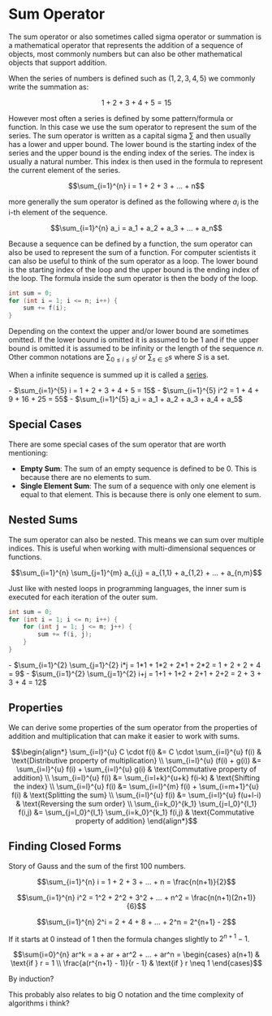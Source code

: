 
# Sum Operator

The sum operator or also sometimes called sigma operator or summation is a mathematical operator that represents the addition of a sequence of objects, most commonly numbers but can also be other mathematical objects that support addition.

When the series of numbers is defined such as $(1,2,3,4,5)$ we commonly write the summation as:

```math
1 + 2 + 3 + 4 + 5 = 15
```

However most often a series is defined by some pattern/formula or function. In this case we use the sum operator to represent the sum of the series. 
The sum operator is written as a capital sigma $\sum$ and then usually has a lower and upper bound. The lower bound is the starting index of the series and the upper bound is the ending index of the series. The index is usually a natural number. 
This index is then used in the formula to represent the current element of the series.

```math
\sum_{i=1}^{n} i = 1 + 2 + 3 + ... + n
```

more generally the sum operator is defined as the following where $a_i$ is the i-th element of the sequence.

```math
\sum_{i=1}^{n} a_i = a_1 + a_2 + a_3 + ... + a_n
```

Because a sequence can be defined by a function, the sum operator can also be used to represent the sum of a function.
For computer scientists it can also be useful to think of the sum operator as a loop. The lower bound is the starting index of the loop and the upper bound is the ending index of the loop. The formula inside the sum operator is then the body of the loop.

```java
int sum = 0;
for (int i = 1; i <= n; i++) {
    sum += f(i);
}
```

Depending on the context the upper and/or lower bound are sometimes omitted. If the lower bound is omitted it is assumed to be 1 and if the upper bound is omitted it is assumed to be infinity or the length of the sequence $n$.
Other common notations are $\sum_{0 \leq i \leq 5} i$ or $\sum_{s \in S} s$ where $S$ is a set.

When a infinite sequence is summed up it is called a [series](/garden/maths/calculus/sequencesAndSeries/series).

<Callout type="example">
- $\sum_{i=1}^{5} i = 1 + 2 + 3 + 4 + 5 = 15$
- $\sum_{i=1}^{5} i^2 = 1 + 4 + 9 + 16 + 25 = 55$
- $\sum_{i=1}^{5} a_i = a_1 + a_2 + a_3 + a_4 + a_5$
</Callout>

## Special Cases

There are some special cases of the sum operator that are worth mentioning:

- **Empty Sum**: The sum of an empty sequence is defined to be 0. This is because there are no elements to sum.
- **Single Element Sum**: The sum of a sequence with only one element is equal to that element. This is because there is only one element to sum.

## Nested Sums

The sum operator can also be nested. This means we can sum over multiple indices. 
This is useful when working with multi-dimensional sequences or functions.

```math
\sum_{i=1}^{n} \sum_{j=1}^{m} a_{i,j} = a_{1,1} + a_{1,2} + ... + a_{n,m}
```

Just like with nested loops in programming languages, the inner sum is executed for each iteration of the outer sum.

```java
int sum = 0;
for (int i = 1; i <= n; i++) {
    for (int j = 1; j <= m; j++) {
        sum += f(i, j);
    }
}
```

<Callout type="example">
- $\sum_{i=1}^{2} \sum_{j=1}^{2} i*j = 1*1 + 1*2 + 2*1 + 2*2 = 1 + 2 + 2 + 4 = 9$
- $\sum_{i=1}^{2} \sum_{j=1}^{2} i+j = 1+1 + 1+2 + 2+1 + 2+2 = 2 + 3 + 3 + 4 = 12$
</Callout>

## Properties

We can derive some properties of the sum operator from the properties of addition and multiplication that can make it easier to work with sums.

```math
\begin{align*}
\sum_{i=l}^{u} C \cdot f(i) &= C \cdot \sum_{i=l}^{u} f(i) & \text{Distributive property of multiplication} \\
\sum_{i=l}^{u} (f(i) + g(i)) &= \sum_{i=l}^{u} f(i) + \sum_{i=l}^{u} g(i) & \text{Commutative property of addition} \\
\sum_{i=l}^{u} f(i) &= \sum_{i=l+k}^{u+k} f(i-k) & \text{Shifting the index} \\
\sum_{i=l}^{u} f(i) &= \sum_{i=l}^{m} f(i) + \sum_{i=m+1}^{u} f(i) & \text{Splitting the sum} \\
\sum_{i=l}^{u} f(i) &= \sum_{i=l}^{u} f(u+l-i) & \text{Reversing the sum order} \\
\sum_{i=k_0}^{k_1} \sum_{j=l_0}^{l_1} f(i,j) &= \sum_{j=l_0}^{l_1} \sum_{i=k_0}^{k_1} f(i,j) & \text{Commutative property of addition}
\end{align*}
```

## Finding Closed Forms

Story of Gauss and the sum of the first 100 numbers.

```math
\sum_{i=1}^{n} i = 1 + 2 + 3 + ... + n = \frac{n(n+1)}{2}
```

```math
\sum_{i=1}^{n} i^2 = 1^2 + 2^2 + 3^2 + ... + n^2 = \frac{n(n+1)(2n+1)}{6}
```

```math
\sum_{i=1}^{n} 2^i = 2 + 4 + 8 + ... + 2^n = 2^{n+1} - 2
```

If it starts at 0 instead of 1 then the formula changes slightly to $2^{n+1} - 1$.

```math
\sum{i=0}^{n} ar^k = a + ar + ar^2 + ... + ar^n = \begin{cases}
a(n+1) & \text{if } r = 1 \\
\frac{a(r^{n+1} - 1)}{r - 1} & \text{if } r \neq 1
\end{cases}
```

<Callout type="proof">
By induction?
</Callout>

This probably also relates to big O notation and the time complexity of algorithms i think?
